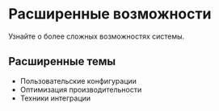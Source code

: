 # Расширенные возможности

Узнайте о более сложных возможностях системы.

## Расширенные темы

- Пользовательские конфигурации
- Оптимизация производительности
- Техники интеграции
